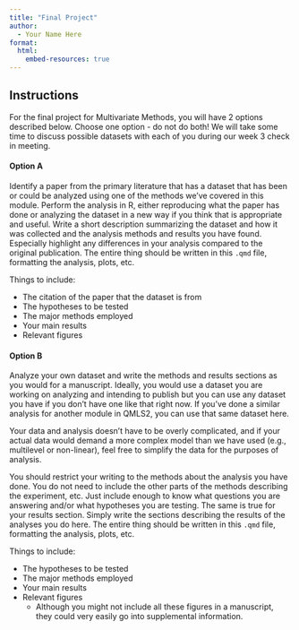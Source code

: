 ```yaml
---
title: "Final Project"
author:
  - Your Name Here
format: 
  html:
    embed-resources: true
---
```


## Instructions

For the final project for Multivariate Methods, you will have 2 options described below. Choose one option - do not do both! We will take some time to discuss possible datasets with each of you during our week 3 check in meeting. 


#### Option A

Identify a paper from the primary literature that has a dataset that has been or could be analyzed using one of the methods we've covered in this module. Perform the analysis in R, either reproducing what the paper has done or analyzing the dataset in a new way if you think that is appropriate and useful. Write a short description summarizing the dataset and how it was collected and the analysis methods and results you have found. Especially highlight any differences in your analysis compared to the original publication. The entire thing should be written in this `.qmd` file, formatting the analysis, plots, etc. 

Things to include:

- The citation of the paper that the dataset is from
- The hypotheses to be tested
- The major methods employed
- Your main results 
- Relevant figures    


#### Option B

Analyze your own dataset and write the methods and results sections as you would for a manuscript. Ideally, you would use a dataset you are working on analyzing and intending to publish but you can use any dataset you have if you don't have one like that right now. If you've done a similar analysis for another module in QMLS2, you can use that same dataset here.

Your data and analysis doesn't have to be overly complicated, and if your actual data would demand a more complex model than we have used (e.g., multilevel or non-linear), feel free to simplify the data for the purposes of analysis.

You should restrict your writing to the methods about the analysis you have done. You do not need to include the other parts of the methods describing the experiment, etc. Just include enough to know what questions you are answering and/or what hypotheses you are testing. The same is true for your results section. Simply write the sections describing the results of the analyses you do here. The entire thing should be written in this `.qmd` file, formatting the analysis, plots, etc. 

Things to include:

- The hypotheses to be tested
- The major methods employed
- Your main results 
- Relevant figures
    - Although you might not include all these figures in a manuscript, they could very easily go into supplemental information.


